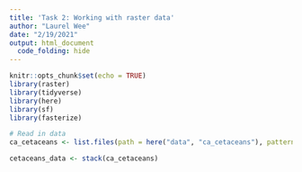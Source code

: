 ```yaml
---
title: 'Task 2: Working with raster data'
author: "Laurel Wee"
date: "2/19/2021"
output: html_document
  code_folding: hide
---
```


```r
knitr::opts_chunk$set(echo = TRUE)
library(raster)
library(tidyverse)
library(here)
library(sf)
library(fasterize)
```

```r
# Read in data
ca_cetaceans <- list.files(path = here("data", "ca_cetaceans"), pattern = "*.tif", full.names = TRUE)

cetaceans_data <- stack(ca_cetaceans)
```

